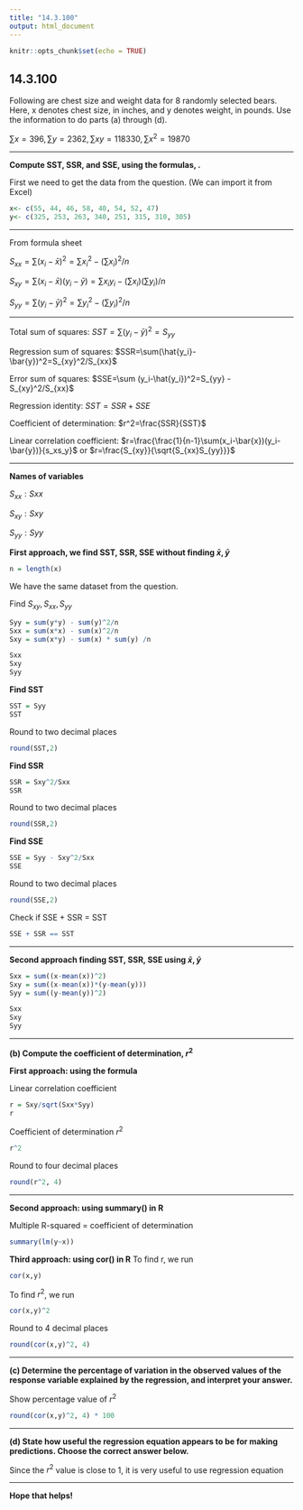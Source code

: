 ```yaml
---
title: "14.3.100"
output: html_document
---
```


```r
knitr::opts_chunk$set(echo = TRUE)
```

## 14.3.100

Following are chest size and weight data for 8 randomly selected bears.​ Here, x denotes chest​ size, in​ inches, and y denotes​ weight, in pounds. Use the information to do parts​ (a) through​ (d).

$\sum x = 396, \sum y = 2362, \sum xy = 118330, \sum x^2 = 19870$
<br/>
<hr/>
**Compute​ SST, SSR, and​ SSE, using the​ formulas, .**

First we need to get the data from the question. (We can import it from Excel)
```r
x<- c(55, 44, 46, 58, 40, 54, 52, 47)
y<- c(325, 253, 263, 340, 251, 315, 310, 305)
```
<hr/>
From formula sheet

$S_{xx}=\sum(x_i-\bar{x})^2=\sum x_i^2-(\sum x_i)^2/n$

$S_{xy}=\sum(x_i-\bar{x})(y_i-\bar{y})=\sum x_iy_i-(\sum x_i)(\sum y_i)/n$

$S_{yy}=\sum(y_i-\bar{y})^2=\sum y_i^2-(\sum y_i)^2/n$

<hr/> Total sum of squares: 
$SST =\sum(y_i-\bar{y})^2 = S_{yy}$

Regression sum of squares: 
$SSR=\sum(\hat{y_i}-\bar{y})^2=S_{xy}^2/S_{xx}$

Error sum of squares:
$SSE=\sum (y_i-\hat{y_i})^2=S_{yy} - S_{xy}^2/S_{xx}$

Regression identity: 
$SST = SSR + SSE$

Coefficient of determination: 
$r^2=\frac{SSR}{SST}$

Linear correlation coefficient: 
$r=\frac{\frac{1}{n-1}\sum(x_i-\bar{x})(y_i-\bar{y})}{s_xs_y}$ or 
$r=\frac{S_{xy}}{\sqrt{S_{xx}S_{yy}}}$
<hr/>
**Names of variables**

$S_{xx}: Sxx$

$S_{xy}: Sxy$

$S_{yy}: Syy$


**First approach, we find SST, SSR, SSE without finding $\bar x, \bar y$**

```r
n = length(x)
```
We have the same dataset from the question.

Find $S_{xy}, S_{xx}, S_{yy}$
```r
Syy = sum(y*y) - sum(y)^2/n
Sxx = sum(x*x) - sum(x)^2/n
Sxy = sum(x*y) - sum(x) * sum(y) /n
```

```r
Sxx
Sxy
Syy
```
**Find SST**
```r
SST = Syy
SST
```
Round to two decimal places
```r
round(SST,2)
```

**Find SSR**
```r
SSR = Sxy^2/Sxx
SSR
```
Round to two decimal places
```r
round(SSR,2)
```
**Find SSE**
```r
SSE = Syy - Sxy^2/Sxx
SSE
```
Round to two decimal places
```r
round(SSE,2)
```
Check if SSE + SSR = SST
```r
SSE + SSR == SST
```
<hr/>
**Second approach finding SST, SSR, SSE using $\bar x, \bar y$ **

```r
Sxx = sum((x-mean(x))^2)
Sxy = sum((x-mean(x))*(y-mean(y)))
Syy = sum((y-mean(y))^2)
```

```r
Sxx
Sxy
Syy
```
<hr/>
**(b) Compute the coefficient of​ determination, $r^2$**

**First approach: using the formula**

Linear correlation coefficient
```r
r = Sxy/sqrt(Sxx*Syy)
r
```
Coefficient of​ determination $r^2$
```r
r^2
```
Round to four decimal places
```r
round(r^2, 4)
```
<hr/>
**Second approach: using summary() in R**

Multiple R-squared = coefficient of determination
```r
summary(lm(y~x))
```

**Third approach: using cor() in R**
To find r, we run
```r
cor(x,y)
```
To find $r^2$, we run
```r
cor(x,y)^2
```
Round to 4 decimal places
```r
round(cor(x,y)^2, 4)
```
<hr/>
**(c) Determine the percentage of variation in the observed values of the response variable explained by the​ regression, and interpret your answer.**

Show percentage value of $r^2$
```r
round(cor(x,y)^2, 4) * 100
```
<hr/>
**(d) State how useful the regression equation appears to be for making predictions. Choose the correct answer below.**

Since the $r^2$ value is close to 1, it is very useful to use regression equation
<hr/>
**Hope that helps!**